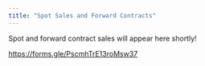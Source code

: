```yaml
---
title: "Spot Sales and Forward Contracts"
---
```


Spot and forward contract sales will appear here shortly!

<https://forms.gle/PscmhTrE13roMsw37>
